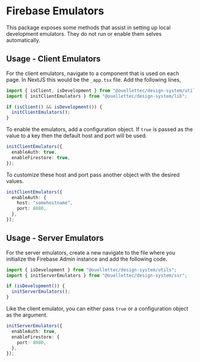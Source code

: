 
<Meta title="Libraries/Firebase/Emulators" />

# Firebase Emulators

This package exposes some methods that assist in setting up local development emulators. They do not run or enable them selves automatically.

## Usage - Client Emulators

For the client emulators, navigate to a component that is used on each page. In NextJS this would be the `_app.tsx` file. Add the following lines,

```ts
import { isClient, isDevelopment } from "@ouellettec/design-system/utils";
import { initClientEmulators } from "@ouellettec/design-system/lib";

if (isClient() && isDevelopment()) {
  initClientEmulators();
}
```

To enable the emulators, add a configuration object. If `true` is passed as the value to a key then the default host and port will be used.

```ts
initClientEmulators({
  enableAuth: true,
  enableFirestore: true,
});
```

To customize these host and port pass another object with the desired values.

```ts
initClientEmulators({
  enableAuth: {
    host: "somehostname",
    port: 8080,
  },
});
```

## Usage - Server Emulators

For the server emulators, create a new navigate to the file where you initialize the Firebase Admin instance and add the following code.

```ts
import { isDevelopment } from "@ouellettec/design-system/utils";
import { initServerEmulators } from "@ouellettec/design-system/ssr";

if (isDevelopment()) {
  initServerEmulators();
}
```

Like the client emulator, you can either pass `true` or a configuration object as the argument.

```ts
initServerEmulators({
  enableAuth: true,
  enableFirestore: {
    port: 8080,
  },
});
```
